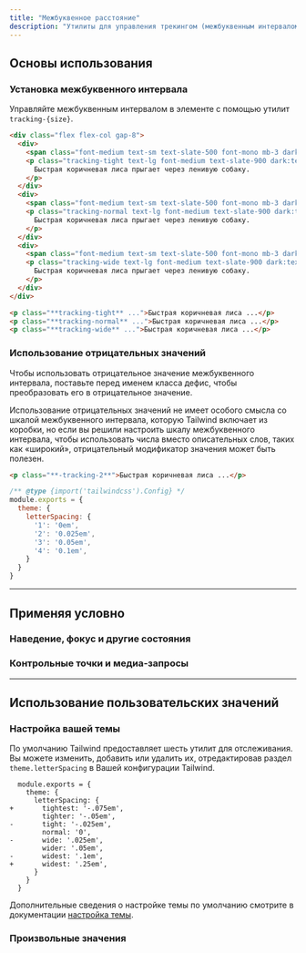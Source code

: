 ```yaml
---
title: "Межбуквенное расстояние"
description: "Утилиты для управления трекингом (межбуквенным интервалом) элемента."
---
```




## Основы использования

### Установка межбуквенного интервала

Управляйте межбуквенным интервалом в элементе с помощью утилит `tracking-{size}`.

```html {{ example: true }}
<div class="flex flex-col gap-8">
  <div>
    <span class="font-medium text-sm text-slate-500 font-mono mb-3 dark:text-slate-400">tracking-tight</span>
    <p class="tracking-tight text-lg font-medium text-slate-900 dark:text-slate-200">
      Быстрая коричневая лиса прыгает через ленивую собаку.
    </p>
  </div>
  <div>
    <span class="font-medium text-sm text-slate-500 font-mono mb-3 dark:text-slate-400">tracking-normal</span>
    <p class="tracking-normal text-lg font-medium text-slate-900 dark:text-slate-200">
      Быстрая коричневая лиса прыгает через ленивую собаку.
    </p>
  </div>
  <div>
    <span class="font-medium text-sm text-slate-500 font-mono mb-3 dark:text-slate-400">tracking-wide</span>
    <p class="tracking-wide text-lg font-medium text-slate-900 dark:text-slate-200">
      Быстрая коричневая лиса прыгает через ленивую собаку.
    </p>
  </div>
</div>
```

```html
<p class="**tracking-tight** ...">Быстрая коричневая лиса ...</p>
<p class="**tracking-normal** ...">Быстрая коричневая лиса ...</p>
<p class="**tracking-wide** ...">Быстрая коричневая лиса ...</p>
```

### Использование отрицательных значений

Чтобы использовать отрицательное значение межбуквенного интервала, поставьте перед именем класса дефис, чтобы преобразовать его в отрицательное значение.

Использование отрицательных значений не имеет особого смысла со шкалой межбуквенного интервала, которую Tailwind включает из коробки, но если вы решили настроить шкалу межбуквенного интервала, чтобы использовать числа вместо описательных слов, таких как «широкий», отрицательный модификатор значения может быть полезен.

<SnippetGroup>

```html {{ filename: 'HTML' }}
<p class="**-tracking-2**">Быстрая коричневая лиса ...</p>
```

```js {{ filename: 'tailwind.config.js' }}
/** @type {import('tailwindcss').Config} */
module.exports = {
  theme: {
    letterSpacing: {
      '1': '0em',
      '2': '0.025em',
      '3': '0.05em',
      '4': '0.1em',
    }
  }
}
```

</SnippetGroup>

---

## <Heading ignore>Применяя условно</Heading>

### <Heading ignore>Наведение, фокус и другие состояния</Heading>

<HoverFocusAndOtherStates defaultClass="tracking-tight" featuredClass="tracking-wide" element="p" />

### <Heading ignore>Контрольные точки и медиа-запросы</Heading>

<BreakpointsAndMediaQueries defaultClass="tracking-tight" featuredClass="tracking-wide" element="p" />

---

## Использование пользовательских значений

### Настройка вашей темы

По умолчанию Tailwind предоставляет шесть утилит для отслеживания. Вы можете изменить, добавить или удалить их, отредактировав раздел `theme.letterSpacing` в Вашей конфигурации Tailwind.

```diff-js {{ filename: 'tailwind.config.js' }}
  module.exports = {
    theme: {
      letterSpacing: {
+       tightest: '-.075em',
        tighter: '-.05em',
-       tight: '-.025em',
        normal: '0',
-       wide: '.025em',
        wider: '.05em',
-       widest: '.1em',
+       widest: '.25em',
      }
    }
  }
```

Дополнительные сведения о настройке темы по умолчанию смотрите в документации [настройка темы](/docs/theme#customizing-the-default-theme).

### Произвольные значения

<ArbitraryValues property="letter-spacing" featuredClass="tracking-[.25em]" element="p" />
